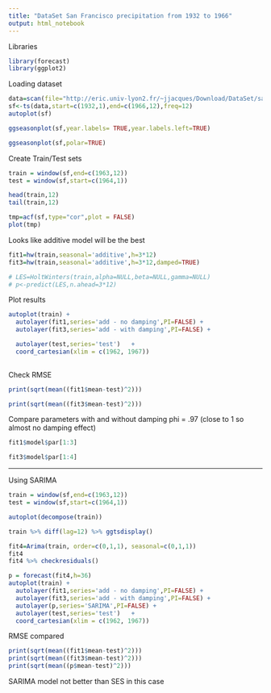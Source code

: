 ```yaml
---
title: "DataSet San Francisco precipitation from 1932 to 1966"
output: html_notebook
---
```


Libraries
```r
library(forecast)
library(ggplot2)
```

Loading dataset
```r
data=scan(file="http://eric.univ-lyon2.fr/~jjacques/Download/DataSet/sanfran.dat",skip=1)
sf<-ts(data,start=c(1932,1),end=c(1966,12),freq=12)
autoplot(sf)

```

```r
ggseasonplot(sf,year.labels= TRUE,year.labels.left=TRUE)
```

```r
ggseasonplot(sf,polar=TRUE)
```



Create Train/Test sets
```r
train = window(sf,end=c(1963,12))
test = window(sf,start=c(1964,1))

head(train,12)
tail(train,12)
```

```r

tmp=acf(sf,type="cor",plot = FALSE)
plot(tmp)

```



Looks like additive model will be the best
```r

fit1=hw(train,seasonal='additive',h=3*12)
fit3=hw(train,seasonal='additive',h=3*12,damped=TRUE)

# LES=HoltWinters(train,alpha=NULL,beta=NULL,gamma=NULL)
# p<-predict(LES,n.ahead=3*12)

```

Plot results
```r
autoplot(train) +
  autolayer(fit1,series='add - no damping',PI=FALSE) +
  autolayer(fit3,series='add - with damping',PI=FALSE) +

  autolayer(test,series='test')   + 
  coord_cartesian(xlim = c(1962, 1967))
  
```

Check RMSE
```r
print(sqrt(mean((fit1$mean-test)^2)))

print(sqrt(mean((fit3$mean-test)^2)))

```

Compare parameters with and without damping
phi = .97 (close to 1 so almost no damping effect)
```r
fit1$model$par[1:3]

fit3$model$par[1:4]

```


************************
Using SARIMA


```r
train = window(sf,end=c(1963,12))
test = window(sf,start=c(1964,1))
```

```r
autoplot(decompose(train))
```


```r
train %>% diff(lag=12) %>% ggtsdisplay()
```


```r
fit4=Arima(train, order=c(0,1,1), seasonal=c(0,1,1))
fit4
fit4 %>% checkresiduals()
```

```r
p = forecast(fit4,h=36)
autoplot(train) +
  autolayer(fit1,series='add - no damping',PI=FALSE) +
  autolayer(fit3,series='add - with damping',PI=FALSE) +
  autolayer(p,series='SARIMA',PI=FALSE) +
  autolayer(test,series='test')   + 
  coord_cartesian(xlim = c(1962, 1967))
```

RMSE compared
```r
print(sqrt(mean((fit1$mean-test)^2)))
print(sqrt(mean((fit3$mean-test)^2)))
print(sqrt(mean((p$mean-test)^2)))

```

SARIMA model not better than SES in this case




















